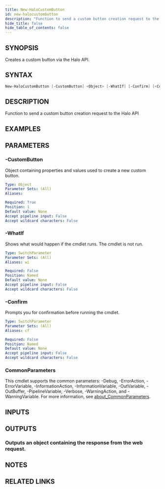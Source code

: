 ```yaml
---
title: New-HaloCustomButton
id: new-halocustombutton
description: "Function to send a custom button creation request to the Halo API"
hide_title: false
hide_table_of_contents: false
---
```


## SYNOPSIS

Creates a custom button via the Halo API.

## SYNTAX

```powershell
New-HaloCustomButton [-CustomButton] <Object> [-WhatIf] [-Confirm] [<CommonParameters>]
```

## DESCRIPTION

Function to send a custom button creation request to the Halo API

## EXAMPLES

## PARAMETERS

### -CustomButton

Object containing properties and values used to create a new custom button.

```yaml
Type: Object
Parameter Sets: (All)
Aliases:

Required: True
Position: 1
Default value: None
Accept pipeline input: False
Accept wildcard characters: False
```

### -WhatIf

Shows what would happen if the cmdlet runs.
The cmdlet is not run.

```yaml
Type: SwitchParameter
Parameter Sets: (All)
Aliases: wi

Required: False
Position: Named
Default value: None
Accept pipeline input: False
Accept wildcard characters: False
```

### -Confirm

Prompts you for confirmation before running the cmdlet.

```yaml
Type: SwitchParameter
Parameter Sets: (All)
Aliases: cf

Required: False
Position: Named
Default value: None
Accept pipeline input: False
Accept wildcard characters: False
```

### CommonParameters

This cmdlet supports the common parameters: -Debug, -ErrorAction, -ErrorVariable, -InformationAction, -InformationVariable, -OutVariable, -OutBuffer, -PipelineVariable, -Verbose, -WarningAction, and -WarningVariable. For more information, see [about_CommonParameters](http://go.microsoft.com/fwlink/?LinkID=113216).

## INPUTS

## OUTPUTS

### Outputs an object containing the response from the web request.

## NOTES

## RELATED LINKS
